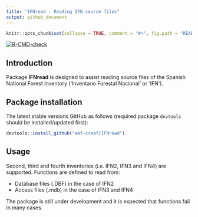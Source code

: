 ```yaml
---
title: "IFNread - Reading IFN source files"
output: github_document
---
```


```r

knitr::opts_chunk$set(collapse = TRUE, comment = "#>", fig.path = "README-")
```

  <!-- badges: start -->
  [![R-CMD-check](https://github.com/emf-creaf/IFNread/workflows/R-CMD-check/badge.svg)](https://github.com/emf-creaf/IFNread/actions)
  <!-- badges: end -->

## Introduction

Package **IFNread** is designed to assist reading source files of the Spanish National Forest Inventory ('Inventario Forestal Nacional' or 'IFN'). 

## Package installation

The latest stable versions GitHub as follows (required package `devtools` should be installed/updated first):

```r
devtools::install_github("emf-creaf/IFNread")
```

## Usage

Second, third and fourth inventories (i.e. IFN2, IFN3 and IFN4) are supported. Functions are defined to read from:

+ Database files (.DBF) in the case of IFN2
+ Access files (.mdb) in the case of IFN3 and IFN4

The package is still under development and it is expected that functions fail in many cases. 
